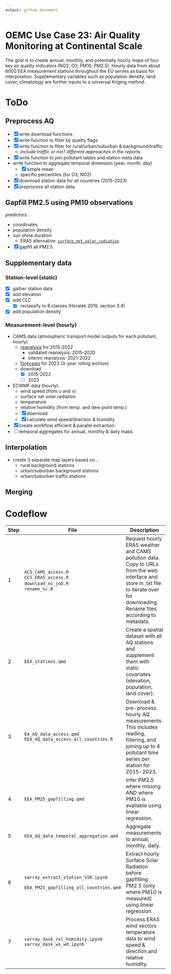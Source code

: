 ```yaml
---
output: github_document
---
```


# OEMC Use Case 23: Air Quality Monitoring at Continental Scale

The goal is to create annual, monthly, and potentially hourly maps of four key air quality indicators (NO2, O3, PM10, PM2.5). Hourly data from about 6000 EEA measurement stations throughout the EU serves as basis for interpolation. Supplementary variables such as population density, land cover, climatology are further inputs to a universal Kriging method.

# ToDo

## Preprocess AQ

-   [x] write download functions
-   [x] write function to filter by quality flags
-   [x] write function to filter for rural/urban/suburban & background/traffic
    -   *include traffic or not? different approaches in the reports*
-   [x] write function to join pollutant tables and station meta data
-   write function to aggregate temporal dimension (year, month, day)
    -   [x] simple mean
    -   specific percentiles (for O3, NO2)
-   [x] download station data for all countries (2015-2023)
-   [x] preprocess all station data

## Gapfill PM2.5 using PM10 observations

predictors:

-   coordinates
-   population density
-   sun shine duration
    -   ERA5 alternative: [`surface_net_solar_radiation`](https://codes.ecmwf.int/grib/param-db/?id=176)
-   [x] gapfill all PM2.5

## Supplementary data

### Station-level (static)

-   [x] gather station data
-   [x] add elevation
-   [x] add CLC
    -   [x] reclassify to 8 classes (Horalek 2019, section 3.4)
-   [x] add population density

### Measurement-level (hourly)

-   CAMS data (atmospheric transport model outputs for each pollutant, hourly)
    -   [reanalysis](https://ads.atmosphere.copernicus.eu/cdsapp#!/dataset/cams-europe-air-quality-reanalyses?tab=overview) for 2015-2022
        -   validated reanalysis: 2015-2020
        -   interim reanalysis: 2021-2022
    -   [forecasts](https://ads.atmosphere.copernicus.eu/cdsapp#!/dataset/cams-europe-air-quality-forecasts?tab=overview) for 2023 (3-year rolling archive)
    -   download
        -   [x] 2015-2022
        -   [ ] 2023
-   ECWMF data (hourly):
    -   wind speed (from u and v)
    -   surface net solar radiation
    -   temperature
    -   relative humidity (from temp. and dew point temp.)
    -   [x] download
    -   [x] calculate wind speed/direction & humidity
-   [x] create workflow efficient & parallel extraction
-   [ ] temporal aggregates for annual, monthly & daily maps

## Interpolation

-   create 3 separate map layers based on...
    -   rural background stations
    -   urban/suburban background stations
    -   urban/suburban traffic stations

## Merging

# Codeflow

+-----------+--------------------------------------------------------------+--------------------------------------------------------------------------------------------------------------------------------------------------------------------------------------+
| Step      | File                                                         | Description                                                                                                                                                                          |
+===========+==============================================================+======================================================================================================================================================================================+
| 1         | `ACS_CAMS_access.R` \                                        | Request hourly ERA5 weather and CAMS pollution data. Copy to URLs from the web interface and store in .txt file to iterate over for downloading. Rename files according to metadata. |
|           | `CCS_ERA5_access.R`\                                         |                                                                                                                                                                                      |
|           | `download_nc_job.R` \                                        |                                                                                                                                                                                      |
|           | `rename_nc.R`                                                |                                                                                                                                                                                      |
+-----------+--------------------------------------------------------------+--------------------------------------------------------------------------------------------------------------------------------------------------------------------------------------+
| 2         | `EEA_stations.qmd`                                           | Create a spatial dataset with all AQ stations and supplement them with static covariates (elevation, population, land cover).                                                        |
+-----------+--------------------------------------------------------------+--------------------------------------------------------------------------------------------------------------------------------------------------------------------------------------+
| 3         | `EA_AQ_data_access.qmd` `EEA_AQ_data_access_all_countries.R` | Download & pre-process hourly AQ measurements. This includes reading, filtering, and joining up to 4 pollutant time series per station for 2015-2023.                                |
+-----------+--------------------------------------------------------------+--------------------------------------------------------------------------------------------------------------------------------------------------------------------------------------+
| 4         | `EEA_PM25_gapfilling.qmd`                                    | Infer PM2.5 where missing AND where PM10 is available using linear regression.                                                                                                       |
+-----------+--------------------------------------------------------------+--------------------------------------------------------------------------------------------------------------------------------------------------------------------------------------+
| 5         | `EEA_AQ_data_temporal_aggregation.qmd`                       | Aggregate measurements to annual, monthly, daily.                                                                                                                                    |
+-----------+--------------------------------------------------------------+--------------------------------------------------------------------------------------------------------------------------------------------------------------------------------------+
| 6         | `xarray_extract_station_SSR.ipynb`                           | Extract hourly Surface Solar Radiation before gapfilling PM2.5 (only where PM10 is measured) using linear regression.                                                                |
|           |                                                              |                                                                                                                                                                                      |
|           | `EEA_PM25_gapfilling_all_countries.qmd`                      |                                                                                                                                                                                      |
+-----------+--------------------------------------------------------------+--------------------------------------------------------------------------------------------------------------------------------------------------------------------------------------+
| 7         | `xarray_dask_rel_humidity.ipynb`\                            | Process ERA5 wind vectors temperature data to wind speed & direction and relative humidity.                                                                                          |
|           | `xarray_dask_ws_wd.ipynb`                                    |                                                                                                                                                                                      |
+-----------+--------------------------------------------------------------+--------------------------------------------------------------------------------------------------------------------------------------------------------------------------------------+
